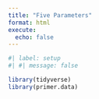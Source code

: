 ```yaml
---
title: "Five Parameters"
format: html
execute: 
  echo: false
---
```

```r
#| label: setup
#| #| message: false

library(tidyverse)
library(primer.data)

```


